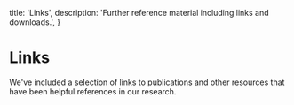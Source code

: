   title: 'Links',
  description:
    'Further reference material including links and downloads.',
}

# Links

We've included a selection of links to publications and other resources that have been helpful references in our research.
